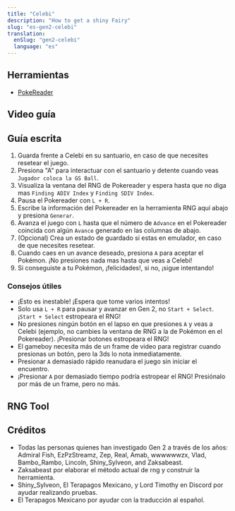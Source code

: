 ```yaml
---
title: "Celebi"
description: "How to get a shiny Fairy"
slug: "es-gen2-celebi"
translation:
  enSlug: "gen2-celebi"
  language: "es"
---
```


<Alert
  showIcon
  type="warning"
  message="¡Altamente experimental!"
  description="RNG de Gen 2 todavía está en sus primeros días. ¡Es normal que necesite múltiples intentos!"
/>

## Herramientas

- [PokeReader](/install-pokereader)

## Video guía

<YouTubeVideo src="https://www.youtube.com/embed/wTpI7MV_f4U?si=0qF9bFb0HrDyv2zw" />

## Guía escrita

1. Guarda frente a Celebi en su santuario, en caso de que necesites resetear el juego.
2. Presiona "A" para interactuar con el santuario y detente cuando veas `Jugador coloca la GS Ball`.
3. Visualiza la ventana del RNG de Pokereader y espera hasta que no diga mas `Finding ADIV Index` y `Finding SDIV Index`.
4. Pausa el Pokereader con `L + R`.
5. Escribe la información del Pokereader en la herramienta RNG aquí abajo y presiona `Generar`.
6. Avanza el juego con `L` hasta que el número de `Advance` en el Pokereader coincida con algún `Avance` generado en las columnas de abajo.
7. (Opcional) Crea un estado de guardado si estas en emulador, en caso de que necesites resetear.
8. Cuando caes en un avance deseado, presiona `A` para aceptar el Pokémon. ¡No presiones nada mas hasta que veas a Celebi!
9. Si conseguiste a tu Pokémon, ¡felicidades!, si no, ¡sigue intentando!

### Consejos útiles

- ¡Esto es inestable! ¡Espera que tome varios intentos!
- Solo usa `L + R` para pausar y avanzar en Gen 2, no `Start + Select`. ¡`Start + Select` estropeara el RNG!
- No presiones ningún botón en el lapso en que presiones `A` y veas a Celebi (ejemplo, no cambies la ventana de RNG a la de Pokémon en el Pokereader). ¡Presionar botones estropeara el RNG!
- El gameboy necesita más de un frame de video para registrar cuando presionas un botón, pero la 3ds lo nota inmediatamente.
- Presionar `A` demasiado rápido reanudara el juego sin iniciar el encuentro.
- ¡Presionar `A` por demasiado tiempo podría estropear el RNG! Presiónalo por más de un frame, pero no más.

## RNG Tool

<Gen2PokemonRng type="celebi" language="es" />

## Créditos

- Todas las personas quienes han investigado Gen 2 a través de los años: Admiral Fish, EzPzStreamz, Zep, Real, Amab, wwwwwwzx, Vlad, Bambo_Rambo, Lincoln, Shiny_Sylveon, and Zaksabeast.
- Zaksabeast por elaborar el método actual de rng y construir la herramienta.
- Shiny_Sylveon, El Terapagos Mexicano, y Lord Timothy en Discord por ayudar realizando pruebas.
- El Terapagos Mexicano por ayudar con la traducción al español.
